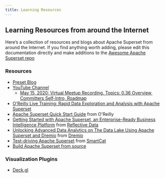 ```yaml
---
title: Learning Resources 
---
```


Learning Resources from around the Internet
-------------

Here’s a collection of resources and blogs about Apache Superset from around the Internet. If you find anything worth adding, please edit this documentation directly and make additions to the [Awesome Apache Superset repo](https://github.com/apache-superset/awesome-apache-superset)


### Resources

- [Preset Blog](https://preset.io/blog/)
- [YouTube Channel](https://www.youtube.com/channel/UCMuwrvBsg_jjI2gLcm04R0g)
  * [May 15, 2020: Virtual Meetup Recording. Topics: 0.36 Overview, Committers Self-Intro, Roadmap](https://www.youtube.com/watch?v=tXGDmqjmcTs&t=20s)
- [O'Reilly Live Training: Rapid Data Exploration and Analysis with Apache Superset](https://learning.oreilly.com/live-training/courses/rapid-data-exploration-and-analysis-with-apache-superset/0636920457251/)
- [Apache Superset Quick Start Guide](https://www.oreilly.com/library/view/apache-superset-quick/9781788992244/https://www.oreilly.com/library/view/apache-superset-quick/9781788992244/) from O'Reilly
- [Getting Started with Apache Superset, an Enterprise-Ready Business Intelligence Platform](https://reflectivedata.com/getting-started-apache-superset-enterprise-ready-business-intelligence-platform/) from [Reflective Data](https://reflectivedata.com)
- [Unlocking Advanced Data Analytics on The Data Lake Using Apache Superset and Dremio](https://www.dremio.com/tutorials/dremio-apache-superset/) from [Dremio](https://www.dremio.com)
- [Test-driving Apache Superset](https://blog.smartcat.io/2018/test-driving-apache-superset/) from [SmartCat](https://smartcat.io)
- [Build Apache Superset from source](https://hackernoon.com/a-better-guide-to-build-apache-superset-from-source-6f2ki32n0)

### Visualization Plugins

- [Deck.gl](https://github.com/preset-io/superset-ui-plugins-deckgl)

